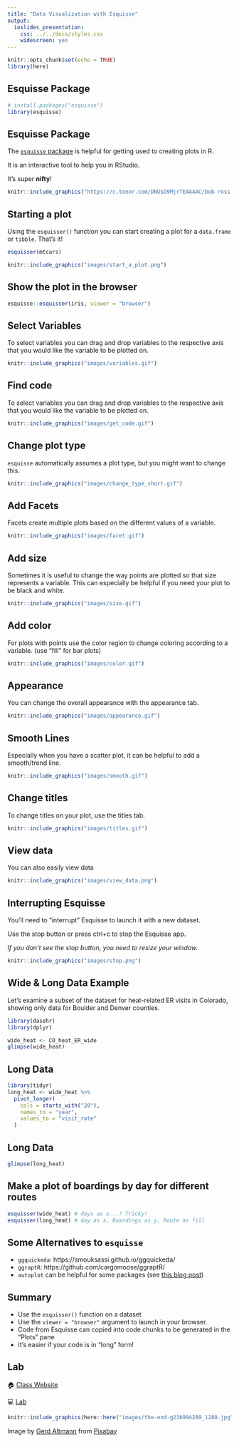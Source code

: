 ```yaml
---
title: "Data Visualization with Esquisse"
output:
  ioslides_presentation:
    css: ../../docs/styles.css
    widescreen: yes
---
```



```r
knitr::opts_chunk$set(echo = TRUE)
library(here)
```

## Esquisse Package

```r
# install.packages("esquisse")
library(esquisse)
```

## Esquisse Package

The [`esquisse` package](https://cran.r-project.org/web/packages/esquisse/vignettes/get-started.html) is helpful for getting used to creating plots in R.

It is an interactive tool to help you in RStudio.

It's super **nifty**!
```r
knitr::include_graphics("https://c.tenor.com/DNUSO9MjrTEAAAAC/bob-ross.gif")
```

## Starting a plot

Using the `esquisser()` function you can start creating a plot for a `data.frame` or `tibble`. That's it!

```r
esquisser(mtcars)
```

```r
knitr::include_graphics("images/start_a_plot.png")
```

## Show the plot in the browser

```r
esquisse::esquisser(iris, viewer = "browser")
```

## Select Variables

To select variables you can drag and drop variables to the respective axis that you would like the variable to be plotted on.

```r
knitr::include_graphics("images/variables.gif")
```

## Find code

To select variables you can drag and drop variables to the respective axis that you would like the variable to be plotted on.

```r
knitr::include_graphics("images/get_code.gif")
```

## Change plot type

`esquisse` automatically assumes a plot type, but you might want to change this.

```r
knitr::include_graphics("images/change_type_short.gif")
```

## Add Facets

Facets create multiple plots based on the different values of a variable.

```r
knitr::include_graphics("images/facet.gif")
```

## Add size

Sometimes it is useful to change the way points are plotted so that size represents a variable. This can especially be helpful if you need your plot to be black and white.

```r
knitr::include_graphics("images/size.gif")
```

## Add color

For plots with points use the color region to change coloring according to a variable.
(use "fill" for bar plots)

```r
knitr::include_graphics("images/color.gif")
```

## Appearance

You can change the overall appearance with the appearance tab.

```r
knitr::include_graphics("images/appearance.gif")
```

## Smooth Lines

Especially when you have a scatter plot, it can be helpful to add a smooth/trend line. 

```r
knitr::include_graphics("images/smooth.gif")
```

## Change titles

To change titles on your plot, use the titles tab.

```r
knitr::include_graphics("images/titles.gif")
```

## View data

You can also easily view data

```r
knitr::include_graphics("images/view_data.png")
```

## Interrupting Esquisse

You'll need to "interrupt" Esquisse to launch it with a new dataset.

Use the stop button or press ctrl+c to stop the Esquisse app.

_If you don't see the stop button, you need to resize your window._

```r
knitr::include_graphics("images/stop.png")
```

## Wide & Long Data Example

Let's examine a subset of the dataset for heat-related ER visits in Colorado, showing only data for Boulder and Denver counties.

```r
library(dasehr)
library(dplyr)

wide_heat <- CO_heat_ER_wide
glimpse(wide_heat)
```

## Long Data

```r
library(tidyr)
long_heat <- wide_heat %>%
  pivot_longer(
    cols = starts_with("20"),
    names_to = "year",
    values_to = "visit_rate"
  )
```

## Long Data

```r
glimpse(long_heat)
```

## Make a plot of boardings by day for different routes

```r
esquisser(wide_heat) # days as x...? Tricky!
esquisser(long_heat) # day as x, Boardings as y, Route as fill
```

## Some Alternatives to `esquisse`

* `ggquickeda`: https://smouksassi.github.io/ggquickeda/
* `ggraptR`: https://github.com/cargomoose/ggraptR/
* `autoplot` can be helpful for some packages (see [this blog post](http://www.sthda.com/english/wiki/ggfortify-extension-to-ggplot2-to-handle-some-popular-packages-r-software-and-data-visualization))

## Summary

* Use the `esquisser()` function on a dataset
* Use the `viewer = "browser"` argument to launch in your browser.
* Code from Esquisse can copied into code chunks to be generated in the "Plots" pane
* It's easier if your code is in "long" form!

## Lab

🏠 [Class Website](https://daseh.org/)

💻 [Lab](https://daseh.org/modules/Esquisse_Data_Visualization/lab/Esquisse_Data_Visualization_Lab.Rmd)

```r
knitr::include_graphics(here::here("images/the-end-g23b994289_1280.jpg"))
```

Image by <a href="https://pixabay.com/users/geralt-9301/?utm_source=link-attribution&amp;utm_medium=referral&amp;utm_campaign=image&amp;utm_content=812226">Gerd Altmann</a> from <a href="https://pixabay.com//?utm_source=link-attribution&amp;utm_medium=referral&amp;utm_campaign=image&amp;utm_content=812226">Pixabay</a>





